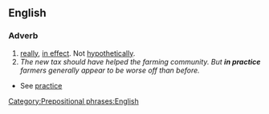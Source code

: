 ==English==
===Adverb===
{{en-adv|-}}

#[[really]], [[in effect]]. Not [[hypothetically]].
#''The new tax should have helped the farming community. But '''in practice''' farmers generally appear to be worse off than before.''

*See [[practice]]
[[Category:Prepositional phrases:English]]